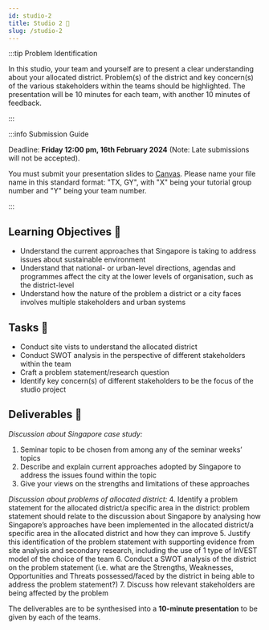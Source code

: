 ```yaml
---
id: studio-2
title: Studio 2 🎤 
slug: /studio-2
---
```





<StudioType type="presentation"/>

:::tip Problem Identification

In this studio, your team and yourself are to present a clear understanding about your allocated district. Problem(s) of the district and key concern(s) of the various stakeholders within the teams should be highlighted. The presentation will be 10 minutes for each team, with another 10 minutes of feedback.

:::

:::info Submission Guide

Deadline: **Friday 12:00 pm, 16th February 2024** (Note: Late submissions will not be accepted).

You must submit your presentation slides to [Canvas](https://canvas.nus.edu.sg/courses/52842/assignments/94279?module_item_id=284654). Please name your file name in this standard format: "TX, GY", with "X" being your tutorial group number and "Y" being your team number. 

:::

## Learning Objectives 🎯

- Understand the current approaches that Singapore is taking to address issues about sustainable environment
- Understand that national- or urban-level directions, agendas and programmes affect the city at the lower levels of organisation, such as the district-level
- Understand how the nature of the problem a district or a city faces involves multiple stakeholders and urban systems


## Tasks 🔨
- Conduct site vists to understand the allocated district 
- Conduct SWOT analysis in the perspective of different stakeholders within the team 
- Craft a problem statement/research question
- Identify key concern(s) of different stakeholders to be the focus of the studio project 

## Deliverables 📂 
_Discussion about Singapore case study:_
1.	Seminar topic to be chosen from among any of the seminar weeks’ topics 
2.	Describe and explain current approaches adopted by Singapore to address the issues found within the topic 
3.	Give your views on the strengths and limitations of these approaches 

_Discussion about problems of allocated district:_
4.	Identify a problem statement for the allocated district/a specific area in the district: problem statement should relate to the discussion about Singapore by analysing how Singapore’s approaches have been implemented in the allocated district/a specific area in the allocated district and how they can improve 
5.	Justify this identification of the problem statement with supporting evidence from site analysis and secondary research, including the use of 1 type of InVEST model of the choice of the team
6.	Conduct a SWOT analysis of the district on the problem statement (i.e. what are the Strengths, Weaknesses, Opportunities and Threats possessed/faced by the district in being able to address the problem statement?)
7.	Discuss how relevant stakeholders are being affected by the problem 

The deliverables are to be synthesised into a **10-minute presentation** to be given by each of the teams.


